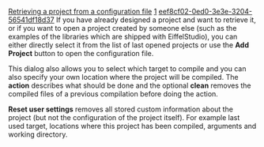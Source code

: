 [[Property:title|Retrieving a project from a configuration file]]
[[Property:weight|1]]
[[Property:uuid|eef8cf02-0ed0-3e3e-3204-56541df18d37]]
If you have already designed a project and want to retrieve it, or if you want to open a project created by someone else (such as the examples of the libraries which are shipped with EiffelStudio), you can either directly select it from the list of last opened projects or use the '''Add Project''' button to open the configuration file. 

This dialog also allows you to select which target to compile and you can also specify your own location where the project will be compiled. The '''action''' describes what should be done and the optional '''clean''' removes the compiled files of a previous compilation before doing the action. 

'''Reset user settings''' removes all stored custom information about the project (but not the configuration of the project itself). For example last used target, locations where this project has been compiled, arguments and working directory. 

{{seealso|<br/>
[[EiffelStudio: Creating a new project|Creating a new project]]  }}





